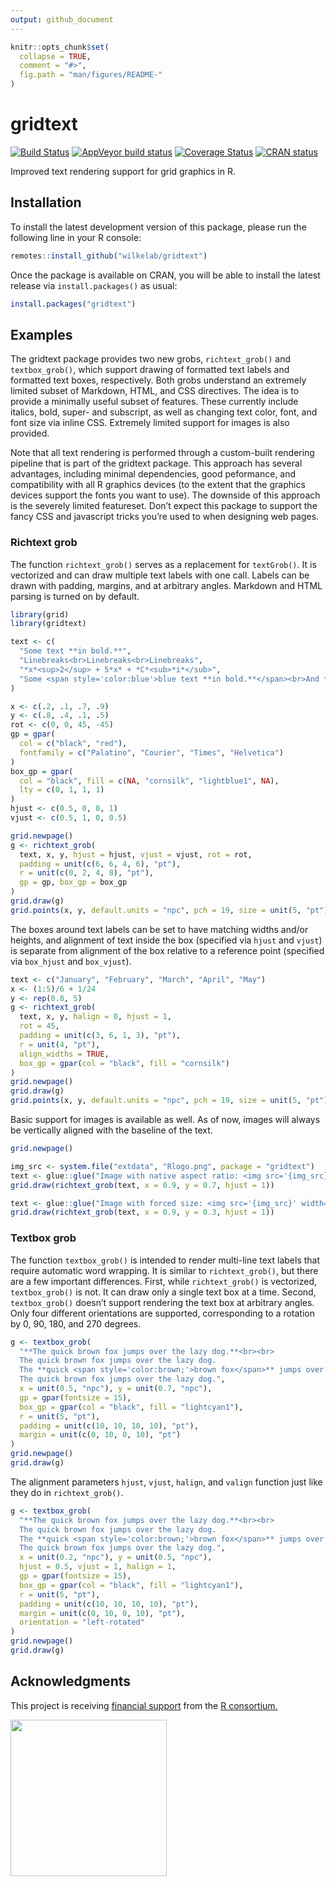```yaml
---
output: github_document
---
```


<!-- README.md is generated from README.Rmd. Please edit that file -->

```r
knitr::opts_chunk$set(
  collapse = TRUE,
  comment = "#>",
  fig.path = "man/figures/README-"
)
```

# gridtext

<!-- badges: start -->
[![Build Status](https://travis-ci.org/wilkelab/gridtext.svg?branch=master)](https://travis-ci.org/wilkelab/gridtext)
[![AppVeyor build status](https://ci.appveyor.com/api/projects/status/github/wilkelab/gridtext?branch=master&svg=true)](https://ci.appveyor.com/project/clauswilke/gridtext)
[![Coverage Status](https://img.shields.io/codecov/c/github/wilkelab/gridtext/master.svg)](https://codecov.io/github/wilkelab/gridtext?branch=master)
[![CRAN status](https://www.r-pkg.org/badges/version/gridtext)](https://cran.r-project.org/package=gridtext)
<!-- badges: end -->

Improved text rendering support for grid graphics in R.


## Installation

To install the latest development version of this package, please run the following line in your R console:

```r
remotes::install_github("wilkelab/gridtext")
```

Once the package is available on CRAN, you will be able to install the latest release via `install.packages()` as usual:

```r
install.packages("gridtext")
```


## Examples

The gridtext package provides two new grobs, `richtext_grob()` and `textbox_grob()`, which support drawing of formatted text labels and formatted text boxes, respectively. Both grobs understand an extremely limited subset of Markdown, HTML, and CSS directives. The idea is to provide a minimally useful subset of features. These currently include italics, bold, super- and subscript, as well as changing text color, font, and font size via inline CSS. Extremely limited support for images is also provided.

Note that all text rendering is performed through a custom-built rendering pipeline that is part of the gridtext package. This approach has several advantages, including minimal dependencies, good peformance, and compatibility with all R graphics devices (to the extent that the graphics devices support the fonts you want to use). The downside of this approach is the severely limited featureset. Don't expect this package to support the fancy CSS and javascript tricks you're used to when designing web pages.

### Richtext grob

The function `richtext_grob()` serves as a replacement for `textGrob()`. It is vectorized and can draw multiple text labels with one call. Labels can be drawn with padding, margins, and at arbitrary angles. Markdown and HTML parsing is turned on by default.

```r
library(grid)
library(gridtext)

text <- c(
  "Some text **in bold.**",
  "Linebreaks<br>Linebreaks<br>Linebreaks",
  "*x*<sup>2</sup> + 5*x* + *C*<sub>*i*</sub>",
  "Some <span style='color:blue'>blue text **in bold.**</span><br>And *italics text.*<br>And some <span style='font-size:18pt; color:black'>large</span> text."
)

x <- c(.2, .1, .7, .9)
y <- c(.8, .4, .1, .5)
rot <- c(0, 0, 45, -45)
gp = gpar(
  col = c("black", "red"),
  fontfamily = c("Palatino", "Courier", "Times", "Helvetica")
)
box_gp = gpar(
  col = "black", fill = c(NA, "cornsilk", "lightblue1", NA),
  lty = c(0, 1, 1, 1)
)
hjust <- c(0.5, 0, 0, 1)
vjust <- c(0.5, 1, 0, 0.5)

grid.newpage()
g <- richtext_grob(
  text, x, y, hjust = hjust, vjust = vjust, rot = rot, 
  padding = unit(c(6, 6, 4, 6), "pt"),
  r = unit(c(0, 2, 4, 8), "pt"),
  gp = gp, box_gp = box_gp
)
grid.draw(g)
grid.points(x, y, default.units = "npc", pch = 19, size = unit(5, "pt"))
```

The boxes around text labels can be set to have matching widths and/or heights, and alignment of text inside the box (specified via `hjust` and `vjust`) is separate from alignment of the box relative to a reference point (specified via `box_hjust` and `box_vjust`).

```r
text <- c("January", "February", "March", "April", "May")
x <- (1:5)/6 + 1/24
y <- rep(0.8, 5)
g <- richtext_grob(
  text, x, y, halign = 0, hjust = 1,
  rot = 45,
  padding = unit(c(3, 6, 1, 3), "pt"),
  r = unit(4, "pt"),
  align_widths = TRUE,
  box_gp = gpar(col = "black", fill = "cornsilk")
)
grid.newpage()
grid.draw(g)
grid.points(x, y, default.units = "npc", pch = 19, size = unit(5, "pt"))
```

Basic support for images is available as well. As of now, images will always be vertically aligned with the baseline of the text.
```r
grid.newpage()

img_src <- system.file("extdata", "Rlogo.png", package = "gridtext")
text <- glue::glue("Image with native aspect ratio: <img src='{img_src}' width='100'/> And some more text.")
grid.draw(richtext_grob(text, x = 0.9, y = 0.7, hjust = 1))

text <- glue::glue("Image with forced size: <img src='{img_src}' width='100' height='30'/> And some more text.")
grid.draw(richtext_grob(text, x = 0.9, y = 0.3, hjust = 1))

```


### Textbox grob

The function `textbox_grob()` is intended to render multi-line text labels that require automatic word wrapping. It is similar to `richtext_grob()`, but there are a few important differences. First, while `richtext_grob()` is vectorized, `textbox_grob()` is not. It can draw only a single text box at a time. Second, `textbox_grob()` doesn't support rendering the text box at arbitrary angles. Only four different orientations are supported, corresponding to a rotation by 0, 90, 180, and 270 degrees.

```r
g <- textbox_grob(
  "**The quick brown fox jumps over the lazy dog.**<br><br>
  The quick brown fox jumps over the lazy dog.
  The **quick <span style='color:brown;'>brown fox</span>** jumps over the lazy dog.
  The quick brown fox jumps over the lazy dog.",
  x = unit(0.5, "npc"), y = unit(0.7, "npc"),
  gp = gpar(fontsize = 15),
  box_gp = gpar(col = "black", fill = "lightcyan1"),
  r = unit(5, "pt"),
  padding = unit(c(10, 10, 10, 10), "pt"),
  margin = unit(c(0, 10, 0, 10), "pt")
)
grid.newpage()
grid.draw(g)
```

The alignment parameters `hjust`, `vjust`, `halign`, and `valign` function just like they do in `richtext_grob()`.

```r
g <- textbox_grob(
  "**The quick brown fox jumps over the lazy dog.**<br><br>
  The quick brown fox jumps over the lazy dog.
  The **quick <span style='color:brown;'>brown fox</span>** jumps over the lazy dog.
  The quick brown fox jumps over the lazy dog.",
  x = unit(0.2, "npc"), y = unit(0.5, "npc"),
  hjust = 0.5, vjust = 1, halign = 1,
  gp = gpar(fontsize = 15),
  box_gp = gpar(col = "black", fill = "lightcyan1"),
  r = unit(5, "pt"),
  padding = unit(c(10, 10, 10, 10), "pt"),
  margin = unit(c(0, 10, 0, 10), "pt"),
  orientation = "left-rotated"
)
grid.newpage()
grid.draw(g)
```

## Acknowledgments

This project is receiving [financial support](https://www.r-consortium.org/projects/awarded-projects) from the [R consortium.](https://www.r-consortium.org)

<img src="https://www.r-consortium.org/wp-content/uploads/sites/13/2016/09/RConsortium_Horizontal_Pantone.png" width="250">

